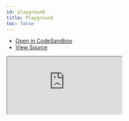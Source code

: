 ```yaml
---
id: playground
title: Playground
toc: false
---
```


- [Open in CodeSandbox](https://codesandbox.io/s/github/tannerlinsley/react-query/tree/v3/examples/playground)
- [View Source](https://github.com/tannerlinsley/react-query/tree/v3/examples/playground)

<iframe
  src="https://codesandbox.io/embed/github/tannerlinsley/react-query/tree/v3/examples/playground?autoresize=1&fontsize=14&theme=dark"
  title="tannerlinsley/react-query: playground"
  sandbox="allow-forms allow-modals allow-popups allow-presentation allow-same-origin allow-scripts"
  style={{
    width: '100%',
    height: '80vh',
    border: '0',
    borderRadius: 8,
    overflow: 'hidden',
    position: 'static',
    zIndex: 0,
  }}
></iframe>
